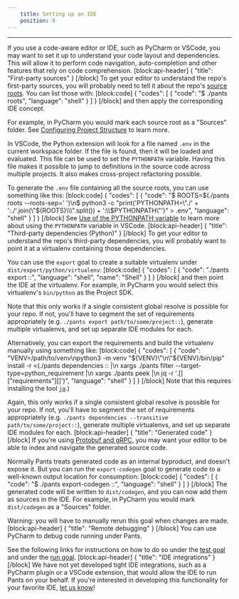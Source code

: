 ```yaml
---
    title: Setting up an IDE
    position: 9
---
```




---

If you use a code-aware editor or IDE, such as PyCharm or VSCode, you may want to set it up to understand your code layout and dependencies. This will allow it to perform code navigation, auto-completion and other features that rely on code comprehension.
[block:api-header]
{
  "title": "First-party sources"
}
[/block]
To get your editor to understand the repo's first-party sources, you will probably need to tell it about the repo's [source roots](doc:source-roots). You can list those with:
[block:code]
{
  "codes": [
    {
      "code": "$ ./pants roots",
      "language": "shell"
    }
  ]
}
[/block]
and then apply the corresponding IDE concept. 

For example, in PyCharm you would mark each source root as a "Sources" folder. See [Configuring Project Structure](https://www.jetbrains.com/help/pycharm/configuring-project-structure.html) to learn more.

In VSCode, the Python extension will look for a file named `.env` in the current workspace folder. If the file is found, then it will be loaded and evaluated. This file can be used to set the `PYTHONPATH` variable. Having this file makes it possible to jump to definitions in the source code across multiple projects. It also makes cross-project refactoring possible.

To generate the `.env` file containing all the source roots, you can use something like this:
[block:code]
{
  "codes": [
    {
      "code": "$ ROOTS=$(./pants roots --roots-sep=' ')\n$ python3 -c \"print('PYTHONPATH=\\\"./' + ':./'.join(\\\"${ROOTS}\\\".split()) + ':\\$PYTHONPATH\\\"')\" > .env",
      "language": "shell"
    }
  ]
}
[/block]
See [Use of the PYTHONPATH variable](https://code.visualstudio.com/docs/python/environments#_use-of-the-pythonpath-variable) to learn more about using the `PYTHONPATH` variable in VSCode.
[block:api-header]
{
  "title": "Third-party dependencies (Python)"
}
[/block]
To get your editor to understand the repo's third-party dependencies, you will probably want to point it at a virtualenv containing those dependencies.

You can use the `export` goal to create a suitable virtualenv under `dist/export/python/virtualenv`:
[block:code]
{
  "codes": [
    {
      "code": "./pants export ::",
      "language": "shell",
      "name": "Shell"
    }
  ]
}
[/block]
and then point the IDE at the virtualenv. For example, in PyCharm you would select this virtualenv's `bin/python` as the Project SDK.

Note that this only works if a single consistent global resolve is possible for your repo. If not, you'll have to segment the set of requirements appropriately (e.g. `./pants export path/to/some/project::`), generate multiple virtualenvs, and set up separate IDE modules for each. 

Alternatively, you can export the requirements and build the virtualenv manually using something like:
[block:code]
{
  "codes": [
    {
      "code": "VENV=/path/to/venv\npython3 -m venv \"${VENV}\"\n\"${VENV}/bin/pip\" install -r <(./pants dependencies :: |\n  xargs ./pants filter --target-type=python_requirement |\n  xargs ./pants peek |\n  jq -r '.[][\"requirements\"][]')",
      "language": "shell"
    }
  ]
}
[/block]
Note that this requires installing the tool [`jq`](https://github.com/stedolan/jq).) 

Again, this only works if a single consistent global resolve is possible for your repo. If not, you'll have to segment the set of requirements appropriately (e.g. `./pants dependencies --transitive path/to/some/project::`), generate multiple virtualenvs, and set up separate IDE modules for each. 
[block:api-header]
{
  "title": "Generated code"
}
[/block]
If you're using [Protobuf and gRPC](doc:protobuf), you may want your editor to be able to index and navigate the generated source code. 

Normally Pants treats generated code as an internal byproduct, and doesn't expose it. But you can run the `export-codegen` goal to generate code to a well-known output location for consumption:
[block:code]
{
  "codes": [
    {
      "code": "$ ./pants export-codegen ::",
      "language": "shell"
    }
  ]
}
[/block]
The generated code will be written to `dist/codegen`, and you can now add them as sources in the IDE. For example, in PyCharm you would mark `dist/codegen` as a "Sources" folder. 

Warning: you will have to manually rerun this goal when changes are made.
[block:api-header]
{
  "title": "Remote debugging"
}
[/block]
You can use PyCharm to debug code running under Pants. 

See the following links for instructions on how to do so under the [test goal](doc:python-test-goal) and under the [run goal](doc:python-run-goal).
[block:api-header]
{
  "title": "IDE integrations"
}
[/block]
We have not yet developed tight IDE integrations, such as a PyCharm plugin or a VSCode extension, that would allow the IDE to run Pants on your behalf. If you're interested in developing this functionality for your favorite IDE, [let us know](doc:the-pants-community)!
